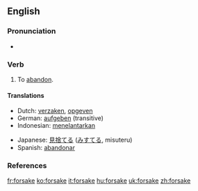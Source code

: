 ==English==

===Pronunciation===
*{{IPA|/'foɻseɪk/}}

===Verb===
{{en-verb|forsakes|forsaking|forsook|forsaken}}

# To [[abandon]].

====Translations====
{{top}}
*Dutch: [[verzaken]], [[opgeven]]
*German: [[aufgeben]] (transitive)
*Indonesian: [[telantar|menelantarkan]]
{{mid}}
*Japanese: [[見捨てる]] ([[みすてる]], misuteru)
*Spanish: [[abandonar]]
{{bottom}}

===References===
{{R:Century 1911}}
{{R:Webster 1913}}

[[fr:forsake]]
[[ko:forsake]]
[[it:forsake]]
[[hu:forsake]]
[[uk:forsake]]
[[zh:forsake]]
